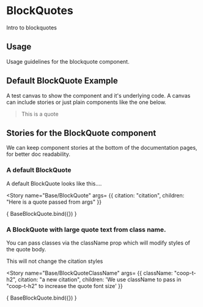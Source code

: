 

<Meta title="Elements/BlockQuote" component={BlockQuote} />

# BlockQuotes
Intro to blockquotes

## Usage
Usage guidelines for the blockquote component.

## Default BlockQuote Example
A test canvas to show the component and it's underlying code.
A canvas can include stories or just plain components like the one below.
<Canvas>
  <BlockQuote citation="citation">This is a quote</BlockQuote>
</Canvas>

## Stories for the BlockQuote component
We can keep component stories at the bottom of the documentation pages, for better doc readability.

### A default BlockQuote
A default BlockQuote looks like this....

<Story name="Base/BlockQuote"
  args= {{
    citation: "citation",
    children: "Here is a quote passed from args"
  }}
>
  { BaseBlockQuote.bind({}) }
</Story>

### A BlockQuote with large quote text from class name.
You can pass classes via the className prop which will modify styles of the quote body.

This will not change the citation styles

<Story name="Base/BlockQuoteClassName"
  args= {{
    className: "coop-t-h2",
    citation: "a new citation",
    children: 'We use className to pass in "coop-t-h2" to increase the quote font size'
  }}
>
  { BaseBlockQuote.bind({}) }
</Story>